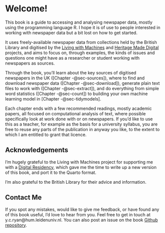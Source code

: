 # Welcome! {.unnumbered}

This book is a guide to accessing and analysing newspaper data, mostly using the programming language R. I hope it is of use to people interested in working with newspaper data but a bit lost on how to get started.

It uses freely-available newspaper data from collections held by the British Library and digitised by the [Living with Machines](https://livingwithmachines.ac.uk/) and [Heritage Made Digital](https://www.bl.uk/projects/heritage-made-digital) projects, and aims to focus on, through examples, the kinds of issues and questions one might have as a researcher or student working with newspapers as sources.

Through the book, you'll learn about the key sources of digitised newspapers in the UK ([Chapter -@sec-sources]), where to find and download newspaper data ([Chapter -@sec-download]), generate plain text files to work with ([Chapter -@sec-extract]), and do everything from simple word statistics ([Chapter -@sec-count]) to building your own machine learning model in [Chapter -@sec-tidymodels].

Each chapter ends with a few recommended readings, mostly academic papers, all focused on computational analysis of text, where possible specifically look at work done with or on newspapers. If you'd like to use this as a teacher, for example as the basis for a university syllabus, you are free to reuse any parts of the publication in anyway you like, to the extent to which I am entitled to grant that licence.

## Acknowledgements

I'm hugely grateful to the Living with Machines project for supporting me with a [Digital Residency](https://livingwithmachines.ac.uk/digital-residencies/), which gave me the time to write up a new version of this book, and port it to the Quarto format.

I'm also grateful to the British Library for their advice and information.

## Contact Me

If you spot any mistakes, would like to give me feedback, or have found any of this book useful, I'd love to hear from you. Feel free to get in touch at y.c.ryan\@hum.leidenuniv.nl. You can also post an issue on the book [Github repository](https://github.com/yann-ryan/newspapers/issues).
